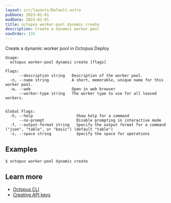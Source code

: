 ```yaml
---
layout: src/layouts/Default.astro
pubDate: 2023-01-01
modDate: 2023-01-01
title: octopus worker-pool dynamic create
description: Create a dynamic worker pool
navOrder: 131
---
```


Create a dynamic worker pool in Octopus Deploy

```
Usage:
  octopus worker-pool dynamic create [flags]

Flags:
      --description string   Description of the worker pool.
  -n, --name string          A short, memorable, unique name for this worker pool.
  -w, --web                  Open in web browser
      --worker-type string   The worker type to use for all leased workers.


Global Flags:
  -h, --help                   Show help for a command
      --no-prompt              Disable prompting in interactive mode
  -f, --output-format string   Specify the output format for a command ("json", "table", or "basic") (default "table")
  -s, --space string           Specify the space for operations

```

## Examples

<SamplesInstance />

```
$ octopus worker-pool dynamic create
```

## Learn more

- [Octopus CLI](/docs/octopus-rest-api/cli)
- [Creating API keys](/docs/octopus-rest-api/how-to-create-an-api-key)